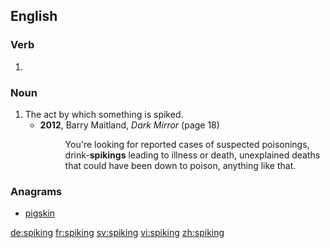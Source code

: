 ==English==

===Verb===
{{head|en|present participle}}

# {{present participle of|spike|lang=en}}

===Noun===
{{en-noun}}

# The act by which something is spiked.
#* '''2012''', Barry Maitland, ''Dark Mirror'' (page 18)
#*: You're looking for reported cases of suspected poisonings, drink-'''spikings''' leading to illness or death, unexplained deaths that could have been down to poison, anything like that.

===Anagrams===
* [[pigskin#English|pigskin]]

[[de:spiking]]
[[fr:spiking]]
[[sv:spiking]]
[[vi:spiking]]
[[zh:spiking]]